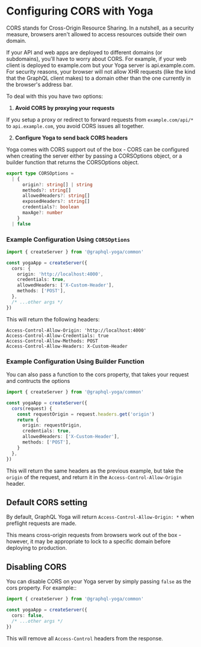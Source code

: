 # Configuring CORS with Yoga

CORS stands for Cross-Origin Resource Sharing. In a nutshell, as a security measure, browsers aren't allowed to access resources outside their own domain.

If your API and web apps are deployed to different domains (or subdomains), you'll have to worry about CORS. For example, if your web client is deployed to example.com but your Yoga server is api.example.com. For security reasons, your browser will not allow XHR requests (like the kind that the GraphQL client makes) to a domain other than the one currently in the browser's address bar.

To deal with this you have two options:

1. **Avoid CORS by proxying your requests**

If you setup a proxy or redirect to forward requests from `example.com/api/*` to `api.example.com`, you avoid CORS issues all together.

2. **Configure Yoga to send back CORS headers**

Yoga comes with CORS support out of the box - CORS can be configured when creating the server either by passing a CORSOptions object, or a builder function that returns the CORSOptions object.

```ts
export type CORSOptions =
  | {
      origin?: string[] | string
      methods?: string[]
      allowedHeaders?: string[]
      exposedHeaders?: string[]
      credentials?: boolean
      maxAge?: number
    }
  | false
```

### Example Configuration Using `CORSOptions`

```ts
import { createServer } from '@graphql-yoga/common'

const yogaApp = createServer({
  cors: {
    origin: 'http://localhost:4000',
    credentials: true,
    allowedHeaders: ['X-Custom-Header'],
    methods: ['POST'],
  },
  /* ...other args */
})
```

This will return the following headers:

```text
Access-Control-Allow-Origin: 'http://localhost:4000'
Access-Control-Allow-Credentials: true
Access-Control-Allow-Methods: POST
Access-Control-Allow-Headers: X-Custom-Header
```

### Example Configuration Using Builder Function

You can also pass a function to the cors property, that takes your request and contructs the options

```ts
import { createServer } from '@graphql-yoga/common'

const yogaApp = createServer({
  cors(request) {
    const requestOrigin = request.headers.get('origin')
    return {
      origin: requestOrigin,
      credentials: true,
      allowedHeaders: ['X-Custom-Header'],
      methods: ['POST'],
    }
  },
})
```

This will return the same headers as the previous example, but take the `origin` of the request, and return it in the `Access-Control-Allow-Origin` header.

## Default CORS setting

By default, GraphQL Yoga will return `Access-Control-Allow-Origin: *` when preflight requests are made.

This means cross-origin requests from browsers work out of the box - however, it may be appropriate to lock to a specific domain before deploying to production.

## Disabling CORS

You can disable CORS on your Yoga server by simply passing `false` as the cors property. For example::

```ts
import { createServer } from '@graphql-yoga/common'

const yogaApp = createServer({
  cors: false,
  /* ...other args */
})
```

This will remove all `Access-Control` headers from the response.
